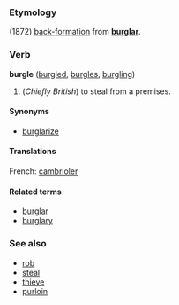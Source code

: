 ===Etymology===
(1872) [[back-formation]] from '''[[burglar]]'''.

===Verb===
'''burgle''' ([[burgled]], [[burgles]], [[burgling]])

# (''Chiefly British'') to steal from a premises.

====Synonyms====
*[[burglarize]]
====Translations====
French: [[cambrioler]]

====Related terms====
*[[burglar]]
*[[burglary]]

===See also===
*[[rob]]
*[[steal]]
*[[thieve]]
*[[purloin]]